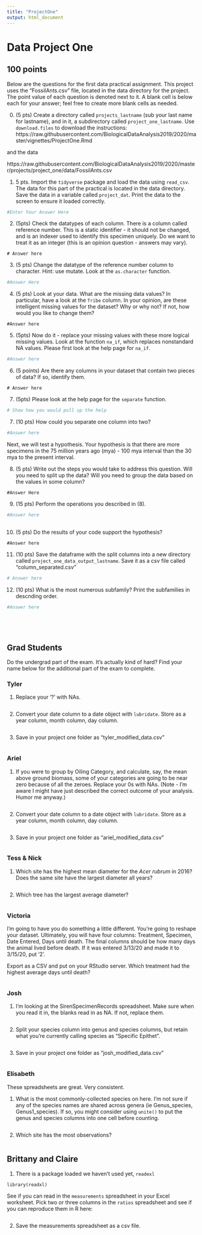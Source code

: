 ```yaml
---
title: "ProjectOne"
output: html_document
---
```



# Data Project One

## 100 points

Below are the questions for the first data practical assignment. This project uses the "FossilAnts.csv" file, located in the data directory for the project. The point value of each question is denoted next to it. A blank cell is below each for your answer; feel free to create more blank cells as needed.

0. (5 pts) Create a directory called `projects_lastname` (sub your last name for lastname), and in it, a subdirectory called `project_one_lastname`. Use `download.files` to download the instructions: 
https://raw.githubusercontent.com/BiologicalDataAnalysis2019/2020/master/vignettes/ProjectOne.Rmd

and the data 

https://raw.githubusercontent.com/BiologicalDataAnalysis2019/2020/master/projects/project_one/data/FossilAnts.csv

1. 5 pts. Import the `tidyverse` package and load the data using `read_csv`. The data for this part of the practical is located in the data directory. Save the data in a variable called `project_dat`. Print the data to the screen to ensure it loaded correctly.

```r
#Enter Your Answer Here

```

2. (5pts) Check the datatypes of each column. There is a column called reference number. This is a static identifier - it should not be changed, and is an indexer used to identify this specimen uniquely. Do we want to treat it as an integer (this is an opinion question - answers may vary).

```
# Answer here
```

3. (5 pts) Change the datatype of the reference number column to character. Hint: use mutate. Look at the `as.character` function.

```r
#Answer Here
```

4. (5 pts) Look at your data. What are the missing data values? In particular, have a look at the `Tribe` column. In your opinion, are these intelligent missing values for the dataset? Why or why not? If not, how would you like to change them? 

```
#Answer here

```

5. (5pts) Now do it - replace your missing values with these more logical missing values. Look at the function `na_if`, which replaces nonstandard NA values. Please first look at the help page for `na_if`.

```r
#Answer here
```
6. (5 points) Are there any columns in your dataset that contain two pieces of data? If so, identify them.

```
# Answer here
```

7. (5pts) Please look at the help page for the `separate` function.

```r
# Show how you would pull up the help
```


7. (10 pts) How could you separate one column into two? 

```r
#Answer here
```

Next, we will test a hypothesis. Your hypothesis is that there are more specimens in the 75 million years ago (mya) - 100 mya interval than the 30 mya to the present interval.

8. (5 pts) Write out the steps you would take to address this question. Will you need to split up the data? Will you need to group the data based on the values in some column? 

```
#Answer Here
```

9. (15 pts) Perform the operations you described in (8). 

```r
#Answer here
  
```

10. (5 pts) Do the results of your code support the hypothesis? 

```
#Answer here
```


11. (10 pts) Save the dataframe with the split columns into a new directory called `project_one_data_output_lastname`. Save it as a csv file called "column_separated.csv" 

```r
# Answer here

```

12. (10 pts) What is the most numerous subfamily? Print the subfamilies in descnding order.
```r
#Answer here


  
  
```

## Grad Students

Do the undergrad part of the exam. It's actually kind of hard?  Find your name below for the additional part of the exam to complete.

### Tyler

1. Replace your '?' with NAs.
```r


```
2. Convert your date column to a date object with `lubridate`. Store as a year column, month column, day column.
```r


```
3. Save in your project one folder as "tyler_modified_data.csv"
```r


```
### Ariel

1. If you were to group by Oiling Category, and calculate, say, the mean above ground biomass, some of your categories are going to be near zero because of all the zeroes. Replace your 0s with NAs. (Note - I'm aware I might have just described the correct outcome of your analysis. Humor me anyway.)
```r


```
2. Convert your date column to a date object with `lubridate`. Store as a year column, month column, day column.
```r


```
3. Save in your project one folder as "ariel_modified_data.csv"
```r


```
### Tess & Nick

1. Which site has the highest mean diameter for the _Acer rubrum_ in 2016? Does the same site have the largest diameter all years?
```r


```
2.  Which tree has the largest average diameter? 
```r


```

### Victoria 

I'm going to have you do something a little different. You're going to reshape your dataset. Ultimately, you will have four columns: Treatment, Specimen, Date Entered, Days until death. The final columns should be how many days the animal lived before death. If it was entered 3/13/20 and made it to 3/15/20, put '2'. 

Export as a CSV and put on your RStudio server. Which treatment had the highest average days until death?

```r

```


### Josh

1. I'm looking at the SirenSpecimenRecords spreadsheet. Make sure when you read it in, the blanks read in as NA. If not, replace them.
```r


```

2. Split your species column into genus and species columns, but retain what you're currently calling species as "Specific Epithet".
```r


```

3. Save in your project one folder as "josh_modified_data.csv"
```r


```

### Elisabeth

These spreadsheets are great. Very consistent.

1. What is the most commonly-collected species on here. I'm not sure if any of the species names are shared across genera (ie Genus_species, Genus1_species). If so, you might consider using `unite()` to put the genus and species columns into one cell before counting.
```r


```

2. Which site has the most observations?
```r


```

## Brittany and Claire

1. There is a package loaded we haven't used yet, `readexl`

```
library(readxl)
```

See if you can read in the `measurements` spreadsheet in your Excel worksheet. Pick two or three columns in the `ratios` spreadsheet and see if you can reproduce them in R here:

```r


```

2. Save the measurements spreadsheet as a csv file.

```r


```